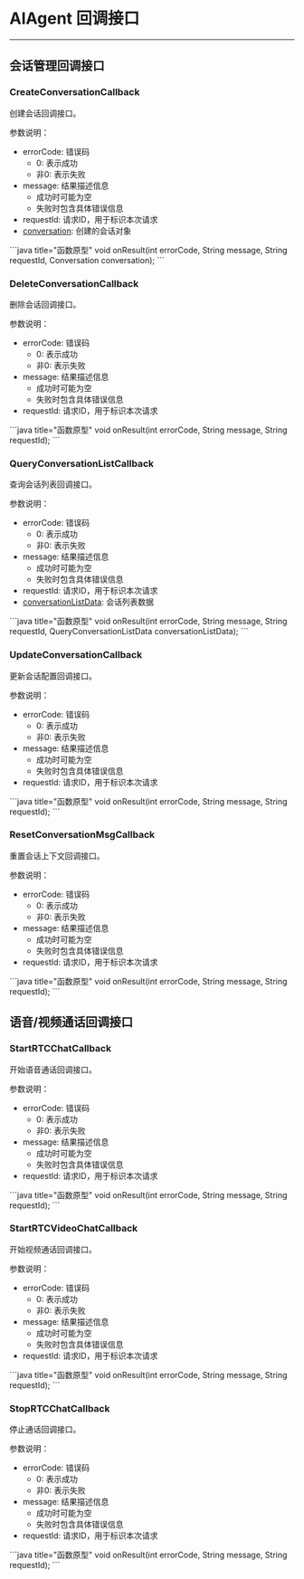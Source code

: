 # AIAgent 回调接口

---

## 会话管理回调接口

### CreateConversationCallback

创建会话回调接口。

参数说明：
- errorCode: 错误码
  - 0: 表示成功
  - 非0: 表示失败
- message: 结果描述信息
  - 成功时可能为空
  - 失败时包含具体错误信息
- requestId: 请求ID，用于标识本次请求
- [conversation](./Entity.mdx#conversation): 创建的会话对象

<CodeGroup>
```java title="函数原型"
void onResult(int errorCode, String message, String requestId, Conversation conversation);
```
</CodeGroup>

### DeleteConversationCallback

删除会话回调接口。

参数说明：
- errorCode: 错误码
  - 0: 表示成功
  - 非0: 表示失败
- message: 结果描述信息
  - 成功时可能为空
  - 失败时包含具体错误信息
- requestId: 请求ID，用于标识本次请求

<CodeGroup>
```java title="函数原型"
void onResult(int errorCode, String message, String requestId);
```
</CodeGroup>

### QueryConversationListCallback

查询会话列表回调接口。

参数说明：
- errorCode: 错误码
  - 0: 表示成功
  - 非0: 表示失败
- message: 结果描述信息
  - 成功时可能为空
  - 失败时包含具体错误信息
- requestId: 请求ID，用于标识本次请求
- [conversationListData](./Entity.mdx#queryconversationlistdata): 会话列表数据

<CodeGroup>
```java title="函数原型"
void onResult(int errorCode, String message, String requestId, QueryConversationListData conversationListData);
```
</CodeGroup>

### UpdateConversationCallback

更新会话配置回调接口。

参数说明：
- errorCode: 错误码
  - 0: 表示成功
  - 非0: 表示失败
- message: 结果描述信息
  - 成功时可能为空
  - 失败时包含具体错误信息
- requestId: 请求ID，用于标识本次请求

<CodeGroup>
```java title="函数原型"
void onResult(int errorCode, String message, String requestId);
```
</CodeGroup>

### ResetConversationMsgCallback

重置会话上下文回调接口。

参数说明：
- errorCode: 错误码
  - 0: 表示成功
  - 非0: 表示失败
- message: 结果描述信息
  - 成功时可能为空
  - 失败时包含具体错误信息
- requestId: 请求ID，用于标识本次请求

<CodeGroup>
```java title="函数原型"
void onResult(int errorCode, String message, String requestId);
```
</CodeGroup>

## 语音/视频通话回调接口

### StartRTCChatCallback

开始语音通话回调接口。

参数说明：
- errorCode: 错误码
  - 0: 表示成功
  - 非0: 表示失败
- message: 结果描述信息
  - 成功时可能为空
  - 失败时包含具体错误信息
- requestId: 请求ID，用于标识本次请求

<CodeGroup>
```java title="函数原型"
void onResult(int errorCode, String message, String requestId);
```
</CodeGroup>

### StartRTCVideoChatCallback

开始视频通话回调接口。

参数说明：
- errorCode: 错误码
  - 0: 表示成功
  - 非0: 表示失败
- message: 结果描述信息
  - 成功时可能为空
  - 失败时包含具体错误信息
- requestId: 请求ID，用于标识本次请求

<CodeGroup>
```java title="函数原型"
void onResult(int errorCode, String message, String requestId);
```
</CodeGroup>

### StopRTCChatCallback

停止通话回调接口。

参数说明：
- errorCode: 错误码
  - 0: 表示成功
  - 非0: 表示失败
- message: 结果描述信息
  - 成功时可能为空
  - 失败时包含具体错误信息
- requestId: 请求ID，用于标识本次请求

<CodeGroup>
```java title="函数原型"
void onResult(int errorCode, String message, String requestId);
```
</CodeGroup>

